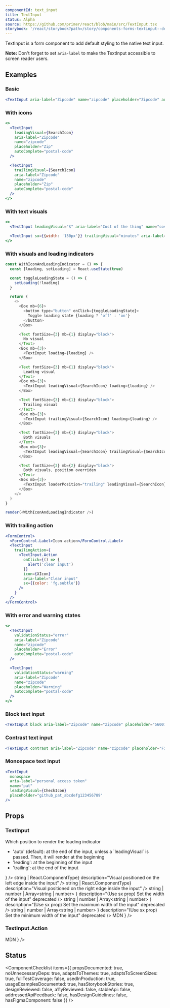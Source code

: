 ```yaml
---
componentId: text_input
title: TextInput
status: Alpha
source: https://github.com/primer/react/blob/main/src/TextInput.tsx
storybook: '/react/storybook?path=/story/components-forms-textinput--default'
---
```


TextInput is a form component to add default styling to the native text input.

**Note:** Don't forget to set `aria-label` to make the TextInput accessible to screen reader users.

## Examples

### Basic

```jsx live
<TextInput aria-label="Zipcode" name="zipcode" placeholder="Zipcode" autoComplete="postal-code" />
```

### With icons

```jsx live
<>
  <TextInput
    leadingVisual={SearchIcon}
    aria-label="Zipcode"
    name="zipcode"
    placeholder="Zip"
    autoComplete="postal-code"
  />

  <TextInput
    trailingVisual={SearchIcon}
    aria-label="Zipcode"
    name="zipcode"
    placeholder="Zip"
    autoComplete="postal-code"
  />
</>
```

### With text visuals

```jsx live
<>
  <TextInput leadingVisual="$" aria-label="Cost of the thing" name="cost" placeholder="23.45" />

  <TextInput sx={{width: '150px'}} trailingVisual="minutes" aria-label="Time in minutes" name="time" placeholder="25" />
</>
```

### With visuals and loading indicators

```javascript live noinline
const WithIconAndLoadingIndicator = () => {
  const [loading, setLoading] = React.useState(true)

  const toggleLoadingState = () => {
    setLoading(!loading)
  }

  return (
    <>
      <Box mb={6}>
        <button type="button" onClick={toggleLoadingState}>
          Toggle loading state {loading ? 'off' : 'on'}
        </button>
      </Box>

      <Text fontSize={3} mb={1} display="block">
        No visual
      </Text>
      <Box mb={3}>
        <TextInput loading={loading} />
      </Box>

      <Text fontSize={3} mb={1} display="block">
        Leading visual
      </Text>
      <Box mb={3}>
        <TextInput leadingVisual={SearchIcon} loading={loading} />
      </Box>

      <Text fontSize={3} mb={1} display="block">
        Trailing visual
      </Text>
      <Box mb={3}>
        <TextInput trailingVisual={SearchIcon} loading={loading} />
      </Box>

      <Text fontSize={3} mb={1} display="block">
        Both visuals
      </Text>
      <Box mb={3}>
        <TextInput leadingVisual={SearchIcon} trailingVisual={SearchIcon} loading={loading} />
      </Box>

      <Text fontSize={3} mb={2} display="block">
        Both visuals, position overriden
      </Text>
      <Box mb={3}>
        <TextInput loaderPosition="trailing" leadingVisual={SearchIcon} trailingVisual={SearchIcon} loading={loading} />
      </Box>
    </>
  )
}

render(<WithIconAndLoadingIndicator />)
```

### With trailing action

```jsx live
<FormControl>
  <FormControl.Label>Icon action</FormControl.Label>
  <TextInput
    trailingAction={
      <TextInput.Action
        onClick={() => {
          alert('clear input')
        }}
        icon={XIcon}
        aria-label="Clear input"
        sx={{color: 'fg.subtle'}}
      />
    }
  />
</FormControl>
```

### With error and warning states

```jsx live
<>
  <TextInput
    validationStatus="error"
    aria-label="Zipcode"
    name="zipcode"
    placeholder="Error"
    autoComplete="postal-code"
  />

  <TextInput
    validationStatus="warning"
    aria-label="Zipcode"
    name="zipcode"
    placeholder="Warning"
    autoComplete="postal-code"
  />
</>
```

### Block text input

```jsx live
<TextInput block aria-label="Zipcode" name="zipcode" placeholder="560076" autoComplete="postal-code" />
```

### Contrast text input

```jsx live
<TextInput contrast aria-label="Zipcode" name="zipcode" placeholder="Find user" autoComplete="postal-code" />
```

### Monospace text input

```jsx live
<TextInput
  monospace
  aria-label="personal access token"
  name="pat"
  leadingVisual={CheckIcon}
  placeholder="github_pat_abcdefg123456789"
/>
```

## Props

### TextInput

<PropsTable>
  <PropsTableRow name="aria-label" type="string" description="Allows input to be accessible." />
  <PropsTableRow name="block" type="boolean" defaultValue="false" description="Creates a full-width input element" />
  <PropsTableRow
    name="contrast"
    type="boolean"
    defaultValue="false"
    description="Changes background color to a higher contrast color"
  />
  <PropsTableRow
    name="size"
    type="'small' | 'medium' | 'large'"
    description="Creates a smaller or larger input than the default."
  />
  <PropsTableRow name="loading" type="boolean" description="Whether to show a loading indicator in the input" />
  <PropsTableRow
    name="loaderPosition"
    type="'auto' | 'leading' | 'trailing'"
    description={
      <>
        <div>Which position to render the loading indicator</div>
        <ul>
          <li>
            'auto' (default): at the end of the input, unless a `leadingVisual` is passed. Then, it will render at the
            beginning
          </li>
          <li>'leading': at the beginning of the input</li>
          <li>'trailing': at the end of the input</li>
        </ul>
      </>
    }
  />
  <PropsTableRow
    name="leadingVisual"
    type={<>string | React.ComponentType</>}
    description="Visual positioned on the left edge inside the input"
  />
  <PropsTableRow name="monospace" type="boolean" defaultValue="false" description="Shows input in monospace font" />
  <PropsTableRow
    name="trailingVisual"
    type={<>string | React.ComponentType</>}
    description="Visual positioned on the right edge inside the input"
  />
  <PropsTableRow
    name="trailingAction"
    type="React.ReactElement<HTMLProps<HTMLButtonElement>>"
    description="A visual that renders inside the input after the typing area"
  />
  <PropsTableRow
    name="validationStatus"
    type="'error' | 'success' | 'warning'"
    description="Style the input to match the status"
  />
  <PropsTableRow
    name="variant"
    type="'small' | 'medium' | 'large'"
    description="(Use size) Creates a smaller or larger input than the default."
    deprecated
  />
  <PropsTableRow
    name="width"
    type={
      <>
        string | number | <Link href="https://styled-system.com/guides/array-props">Array&lt;string | number&gt;</Link>
      </>
    }
    description="(Use sx prop) Set the width of the input"
    deprecated
  />
  <PropsTableRow
    name="maxWidth"
    type={
      <>
        string | number | <Link href="https://styled-system.com/guides/array-props">Array&lt;string | number&gt;</Link>
      </>
    }
    description="(Use sx prop) Set the maximum width of the input"
    deprecated
  />
  <PropsTableRow
    name="minWidth"
    type={
      <>
        string | number | <Link href="https://styled-system.com/guides/array-props">Array&lt;string | number&gt;</Link>
      </>
    }
    description="(Use sx prop) Set the minimum width of the input"
    deprecated
  />
  <PropsTableRow
    name="icon"
    type="React.ComponentType"
    description="(Use leadingVisual or trailingVisual) An Octicon React component. To be used inside of input. Positioned on the left edge."
    deprecated
  />
  <PropsTableSxRow />
  <PropsTableRefRow
    elementType="input"
    refType="HTMLInputElement"
    description="A ref to the input element rendered by this component. Note: this is not the outermost element rendered by TextInput. There is also a div wrapper for which a ref is not accepted."
  />
  <PropsTablePassthroughPropsRow
    elementName="input"
    passthroughPropsLink={
      <Link href="https://developer.mozilla.org/en-US/docs/Web/HTML/Element/input#Attributes">MDN</Link>
    }
  />
</PropsTable>

### TextInput.Action

<PropsTable>
  <PropsTableRow
    name="aria-label"
    type="string"
    description="Text that appears in a tooltip. If an icon is passed, this is also used as the label used by assistive technologies."
  />
  <PropsTableRow name="icon" type="React.FunctionComponent" description="The icon to render inside the button" />
  <PropsTableRow
    name="variant"
    type="'default' | 'primary' | 'invisible' | 'danger'"
    description="(Deprecated so that only the 'invisible' variant is used) Determine's the styles on a button"
    deprecated
  />
  <PropsTableBasePropRows
    elementType="button"
    refType="HTMLButtonElement"
    passthroughPropsLink={
      <Link href="https://developer.mozilla.org/en-US/docs/Web/HTML/Element/button#attributes">MDN</Link>
    }
  />
</PropsTable>

## Status

<ComponentChecklist
  items={{
    propsDocumented: true,
    noUnnecessaryDeps: true,
    adaptsToThemes: true,
    adaptsToScreenSizes: true,
    fullTestCoverage: false,
    usedInProduction: true,
    usageExamplesDocumented: true,
    hasStorybookStories: true,
    designReviewed: false,
    a11yReviewed: false,
    stableApi: false,
    addressedApiFeedback: false,
    hasDesignGuidelines: false,
    hasFigmaComponent: false
  }}
/>
